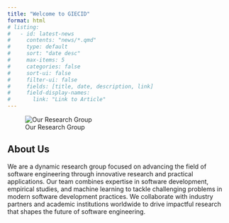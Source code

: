 ```yaml
---
title: "Welcome to GIECID"
format: html
# listing:
#   - id: latest-news
#     contents: "news/*.qmd"
#     type: default
#     sort: "date desc"
#     max-items: 5
#     categories: false
#     sort-ui: false
#     filter-ui: false
#     fields: [title, date, description, link]
#     field-display-names:
#       link: "Link to Article"
---
```


::: {.group-photo}
![Our Research Group](./assets/groupphoto.jpg "Group Photo")
:::

## About Us

We are a dynamic research group focused on advancing the field of software engineering through innovative research and practical applications. Our team combines expertise in software development, empirical studies, and machine learning to tackle challenging problems in modern software development practices. We collaborate with industry partners and academic institutions worldwide to drive impactful research that shapes the future of software engineering.

<!-- ## Latest News

::: {#latest-news}
::: -->

